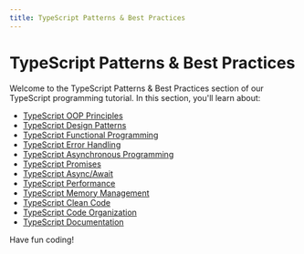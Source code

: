 ```yaml
---
title: TypeScript Patterns & Best Practices
---
```


# TypeScript Patterns & Best Practices

Welcome to the TypeScript Patterns & Best Practices section of our TypeScript programming tutorial. In this section, you'll learn about:

- [TypeScript OOP Principles](./0-typescript-oop-principles.mdx)
- [TypeScript Design Patterns](./1-typescript-design-patterns.mdx)
- [TypeScript Functional Programming](./2-typescript-functional-programming.mdx)
- [TypeScript Error Handling](./3-typescript-error-handling.mdx)
- [TypeScript Asynchronous Programming](./4-typescript-asynchronous-programming.mdx)
- [TypeScript Promises](./5-typescript-promises.mdx)
- [TypeScript Async/Await](./6-typescript-asyncawait.mdx)
- [TypeScript Performance](./7-typescript-performance.mdx)
- [TypeScript Memory Management](./8-typescript-memory-management.mdx)
- [TypeScript Clean Code](./9-typescript-clean-code.mdx)
- [TypeScript Code Organization](./10-typescript-code-organization.mdx)
- [TypeScript Documentation](./11-typescript-documentation.mdx)

Have fun coding!